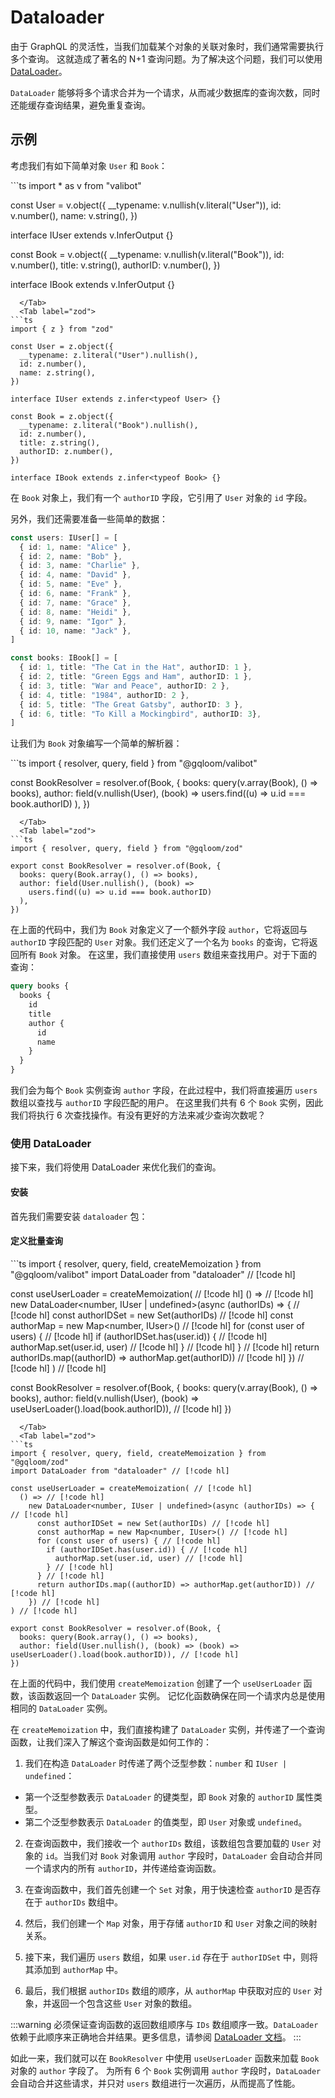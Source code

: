 
# Dataloader

由于 GraphQL 的灵活性，当我们加载某个对象的关联对象时，我们通常需要执行多个查询。
这就造成了著名的 N+1 查询问题。为了解决这个问题，我们可以使用 [DataLoader](https://github.com/graphql/dataloader)。

`DataLoader` 能够将多个请求合并为一个请求，从而减少数据库的查询次数，同时还能缓存查询结果，避免重复查询。

## 示例

考虑我们有如下简单对象 `User` 和 `Book`：

<Tabs groupId='schema-builder'>
  <Tab label="valibot">
```ts
import * as v from "valibot"

const User = v.object({
  __typename: v.nullish(v.literal("User")),
  id: v.number(),
  name: v.string(),
})

interface IUser extends v.InferOutput<typeof User> {}

const Book = v.object({
  __typename: v.nullish(v.literal("Book")),
  id: v.number(),
  title: v.string(),
  authorID: v.number(),
})

interface IBook extends v.InferOutput<typeof Book> {}
```
  </Tab>
  <Tab label="zod">
```ts
import { z } from "zod"

const User = z.object({
  __typename: z.literal("User").nullish(),
  id: z.number(),
  name: z.string(),
})

interface IUser extends z.infer<typeof User> {}

const Book = z.object({
  __typename: z.literal("Book").nullish(),
  id: z.number(),
  title: z.string(),
  authorID: z.number(),
})

interface IBook extends z.infer<typeof Book> {}
```
  </Tab>
</Tabs>

在 `Book` 对象上，我们有一个 `authorID` 字段，它引用了 `User` 对象的 `id` 字段。

另外，我们还需要准备一些简单的数据：
```ts
const users: IUser[] = [
  { id: 1, name: "Alice" },
  { id: 2, name: "Bob" },
  { id: 3, name: "Charlie" },
  { id: 4, name: "David" },
  { id: 5, name: "Eve" },
  { id: 6, name: "Frank" },
  { id: 7, name: "Grace" },
  { id: 8, name: "Heidi" },
  { id: 9, name: "Igor" },
  { id: 10, name: "Jack" },
]

const books: IBook[] = [
  { id: 1, title: "The Cat in the Hat", authorID: 1 },
  { id: 2, title: "Green Eggs and Ham", authorID: 1 },
  { id: 3, title: "War and Peace", authorID: 2 },
  { id: 4, title: "1984", authorID: 2 },
  { id: 5, title: "The Great Gatsby", authorID: 3 },
  { id: 6, title: "To Kill a Mockingbird", authorID: 3},
]
```

让我们为 `Book` 对象编写一个简单的解析器：

<Tabs groupId='schema-builder'>
  <Tab label="valibot">
```ts
import { resolver, query, field } from "@gqloom/valibot"

const BookResolver = resolver.of(Book, {
  books: query(v.array(Book), () => books),
  author: field(v.nullish(User), (book) =>
    users.find((u) => u.id === book.authorID)
  ),
})
```
  </Tab>
  <Tab label="zod">
```ts
import { resolver, query, field } from "@gqloom/zod"

export const BookResolver = resolver.of(Book, {
  books: query(Book.array(), () => books),
  author: field(User.nullish(), (book) =>
    users.find((u) => u.id === book.authorID)
  ),
})
```
  </Tab>
</Tabs>

在上面的代码中，我们为 `Book` 对象定义了一个额外字段 `author`，它将返回与 `authorID` 字段匹配的 `User` 对象。我们还定义了一个名为 `books` 的查询，它将返回所有 `Book` 对象。
在这里，我们直接使用 `users` 数组来查找用户。对于下面的查询：
```graphql
query books {
  books {
    id
    title
    author {
      id
      name
    }
  }
}
```
我们会为每个 `Book` 实例查询 `author` 字段，在此过程中，我们将直接遍历 `users` 数组以查找与 `authorID` 字段匹配的用户。
在这里我们共有 6 个 `Book` 实例，因此我们将执行 6 次查找操作。有没有更好的方法来减少查询次数呢？

### 使用 DataLoader
接下来，我们将使用 DataLoader 来优化我们的查询。

#### 安装
首先我们需要安装 `dataloader` 包：
<PackageManagerTabs command="install dataloader" />

#### 定义批量查询

<Tabs groupId='schema-builder'>
  <Tab label="valibot">
```ts
import { resolver, query, field, createMemoization } from "@gqloom/valibot"
import DataLoader from "dataloader" // [!code hl]

const useUserLoader = createMemoization( // [!code hl]
  () => // [!code hl]
    new DataLoader<number, IUser | undefined>(async (authorIDs) => { // [!code hl]
      const authorIDSet = new Set(authorIDs) // [!code hl]
      const authorMap = new Map<number, IUser>() // [!code hl]
      for (const user of users) { // [!code hl]
        if (authorIDSet.has(user.id)) { // [!code hl]
          authorMap.set(user.id, user) // [!code hl]
        } // [!code hl]
      } // [!code hl]
      return authorIDs.map((authorID) => authorMap.get(authorID)) // [!code hl]
    }) // [!code hl]
) // [!code hl]

const BookResolver = resolver.of(Book, {
  books: query(v.array(Book), () => books),
  author: field(v.nullish(User), (book) => useUserLoader().load(book.authorID)), // [!code hl]
})
```
  </Tab>
  <Tab label="zod">
```ts
import { resolver, query, field, createMemoization } from "@gqloom/zod"
import DataLoader from "dataloader" // [!code hl]

const useUserLoader = createMemoization( // [!code hl]
  () => // [!code hl]
    new DataLoader<number, IUser | undefined>(async (authorIDs) => { // [!code hl]
      const authorIDSet = new Set(authorIDs) // [!code hl]
      const authorMap = new Map<number, IUser>() // [!code hl]
      for (const user of users) { // [!code hl]
        if (authorIDSet.has(user.id)) { // [!code hl]
          authorMap.set(user.id, user) // [!code hl]
        } // [!code hl]
      } // [!code hl]
      return authorIDs.map((authorID) => authorMap.get(authorID)) // [!code hl]
    }) // [!code hl]
) // [!code hl]

export const BookResolver = resolver.of(Book, {
  books: query(Book.array(), () => books),
  author: field(User.nullish(), (book) => (book) => useUserLoader().load(book.authorID)), // [!code hl]
})
```
  </Tab>
</Tabs>

在上面的代码中，我们使用 `createMemoization` 创建了一个 `useUserLoader` 函数，该函数返回一个 `DataLoader` 实例。
记忆化函数确保在同一个请求内总是使用相同的 `DataLoader` 实例。

在 `createMemoization` 中，我们直接构建了 `DataLoader` 实例，并传递了一个查询函数，让我们深入了解这个查询函数是如何工作的：

1. 我们在构造 `DataLoader` 时传递了两个泛型参数：`number` 和 `IUser | undefined`：
  - 第一个泛型参数表示 `DataLoader` 的键类型，即 `Book` 对象的 `authorID` 属性类型。
  - 第二个泛型参数表示 `DataLoader` 的值类型，即 `User` 对象或 `undefined`。

2. 在查询函数中，我们接收一个 `authorIDs` 数组，该数组包含要加载的 `User` 对象的 `id`。当我们对 `Book` 对象调用 `author` 字段时，`DataLoader` 会自动合并同一个请求内的所有 `authorID`，并传递给查询函数。

3. 在查询函数中，我们首先创建一个 `Set` 对象，用于快速检查 `authorID` 是否存在于 `authorIDs` 数组中。

4. 然后，我们创建一个 `Map` 对象，用于存储 `authorID` 和 `User` 对象之间的映射关系。

5. 接下来，我们遍历 `users` 数组，如果 `user.id` 存在于 `authorIDSet` 中，则将其添加到 `authorMap` 中。

6. 最后，我们根据 `authorIDs` 数组的顺序，从 `authorMap` 中获取对应的 `User` 对象，并返回一个包含这些 `User` 对象的数组。

:::warning
必须保证查询函数的返回数组顺序与 `IDs` 数组顺序一致。`DataLoader` 依赖于此顺序来正确地合并结果。更多信息，请参阅 [DataLoader 文档](https://github.com/graphql/dataloader#batch-function)。
:::

如此一来，我们就可以在 `BookResolver` 中使用 `useUserLoader` 函数来加载 `Book` 对象的 `author` 字段了。
为所有 6 个 `Book` 实例调用 `author` 字段时，`DataLoader` 会自动合并这些请求，并只对 `users` 数组进行一次遍历，从而提高了性能。